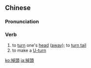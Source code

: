 {{also|掉头}}
==Chinese==
{{zh-forms|s=掉头}}

===Pronunciation===
{{zh-pron
|m=diàotóu
|c=diu6 tau4
|cat=v
}}

===Verb===
{{zh-verb}}

# to [[turn]] one's [[head]] ([[away]]); to [[turn tail]]
# to make a [[U-turn]]

[[ko:掉頭]]
[[ja:掉頭]]